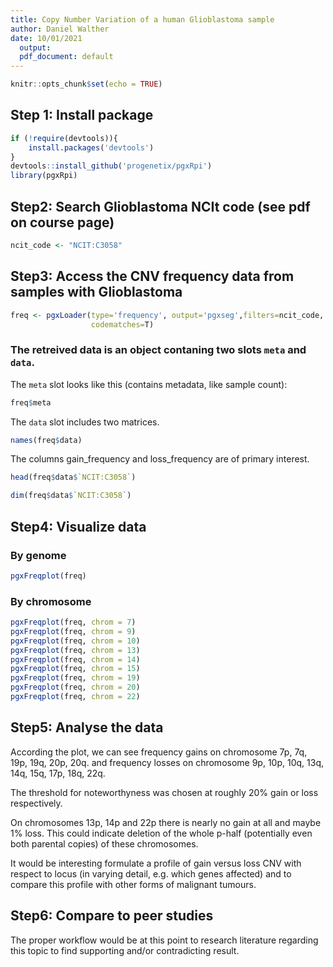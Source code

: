 ```yaml
---
title: Copy Number Variation of a human Glioblastoma sample
author: Daniel Walther
date: 10/01/2021
  output:
  pdf_document: default
---
```

```r
knitr::opts_chunk$set(echo = TRUE)
```

## Step 1: Install package

```r
if (!require(devtools)){
    install.packages('devtools')
}
devtools::install_github('progenetix/pgxRpi')
library(pgxRpi)
```

## Step2: Search Glioblastoma NCIt code (see pdf on course page)

```r
ncit_code <- "NCIT:C3058"
```

## Step3: Access the CNV frequency data from samples with Glioblastoma

```r
freq <- pgxLoader(type='frequency', output='pgxseg',filters=ncit_code,
                  codematches=T)
```

### The retreived data is an object contaning two slots `meta` and `data`.

The `meta` slot looks like this (contains metadata, like sample count):

```r
freq$meta
```

The `data` slot includes two matrices.

```r
names(freq$data)
```

The columns gain_frequency and loss_frequency are of primary interest.

```r
head(freq$data$`NCIT:C3058`)
```

```r
dim(freq$data$`NCIT:C3058`)
```

## Step4: Visualize data

### By genome

```r
pgxFreqplot(freq)
```

### By chromosome

```r
pgxFreqplot(freq, chrom = 7)
pgxFreqplot(freq, chrom = 9)
pgxFreqplot(freq, chrom = 10)
pgxFreqplot(freq, chrom = 13)
pgxFreqplot(freq, chrom = 14)
pgxFreqplot(freq, chrom = 15)
pgxFreqplot(freq, chrom = 19)
pgxFreqplot(freq, chrom = 20)
pgxFreqplot(freq, chrom = 22)
```

## Step5: Analyse the data

According the plot, we can see frequency gains on chromosome 7p, 7q, 19p, 19q, 20p, 20q.
and frequency losses on chromosome 9p, 10p, 10q, 13q, 14q, 15q, 17p, 18q, 22q.

The threshold for noteworthyness was chosen at roughly 20% gain or loss respectively.

On chromosomes 13p, 14p and 22p there is nearly no gain at all and maybe 1% loss. This could indicate deletion of the whole p-half (potentially even both parental copies) of these chromosomes.

It would be interesting formulate a profile of gain versus loss CNV with respect to locus (in varying detail, e.g. which genes affected) and to compare this profile with other forms of malignant tumours.

## Step6: Compare to peer studies

The proper workflow would be at this point to research literature regarding this topic to find supporting and/or contradicting result.
